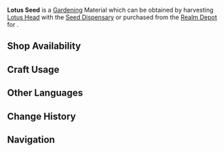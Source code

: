 {{Item Infobox
|id           = 130018
|image        = Item Lotus Seed.png
|type         = Gardening Materials
|group        = Orderly Meadow
|invCategory  = Seed Dispensary
|description  = A seed obtained from the [[Seed Dispensary]]. A quality seed full of life, just waiting to be planted in the fields of the Realm Within. After some time, it will grow into a [[Lotus Head]].
|source1      = Harvesting [[Lotus Head]] with the [[Seed Dispensary]]
|source2      = [[Housing/Realm Depot|Realm Depot]]
}}
'''Lotus Seed''' is a [[Gardening]] Material which can be obtained by harvesting [[Lotus Head]] with the [[Seed Dispensary]] or purchased from the [[Realm Depot]] for {{Item|Realm Currency|30|x=5}}.

==Shop Availability==
{{Shop Availability|currency=Realm Currency}}

==Craft Usage==
{{Craft Usage}}

==Other Languages==
{{Other Languages
|en      = Lotus Seed
|zhs     = 「莲蓬」的种子
|zhs_rm  = "Liánpeng" de Zhǒngzǐ
|zht     = 「蓮蓬」的種子
|zht_rm  = "Liánpeng" de Zhǒngzǐ
|zh_tl   = "Lotus"'s Seed
|ja      = 「ハスの花托」の種
|ja_rm   = "Hasu no Kataku" no Tane
|ko      = 「연꽃받침」 씨앗
|ko_rm   = "Yeonkkot-bachin" Ssiat
|ko_tl   = "Lotus Head" Seed
|es      = Semilla de cabeza de loto
|es_tl   = Lotus Head Seed
|fr      = Graine de fruit du lotus
|fr_tl   = Lotus Fruit Seed
|ru      = Семена лотоса
|ru_tl   = 
|th      = Lotus Head Seed
|vi      = Hạt Giống Đài Sen
|vi_tl   = 
|de      = Lotosfruchtsamen
|de_tl   = Lotus Seed(s)
|id      = Lotus Head Seed
|pt      = Semente de Cabeça de Lótus
|pt_tl   = Lotus Head Seed
}}

==Change History==
{{Change History|2.0}}

==Navigation==
{{Material Navbox|type=Gardening Materials}}
